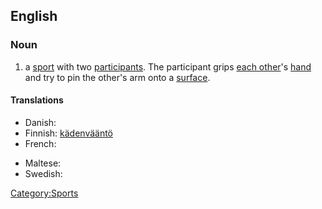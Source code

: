 ==English==
{{wikipedia}}

===Noun===
{{en-noun|-|sg=[[arm]] [[wrestling]]}}

# a  [[sport]] with two [[participant]]s.  The participant grips [[each other]]'s [[hand]] and try to pin the other's arm onto a [[surface]].

====Translations====
{{trans-top|a sport}}
* Danish: {{t-|da|armlægning|c}}
* Finnish: [[kädenvääntö]]
* French: {{t|fr|bras de fer|m}}
{{trans-mid}}
* Maltese: {{t|mt|tal-id|xs=Maltese}}
* Swedish: {{t+|sv|armbrytning|c}}
{{trans-bottom}}

[[Category:Sports]]